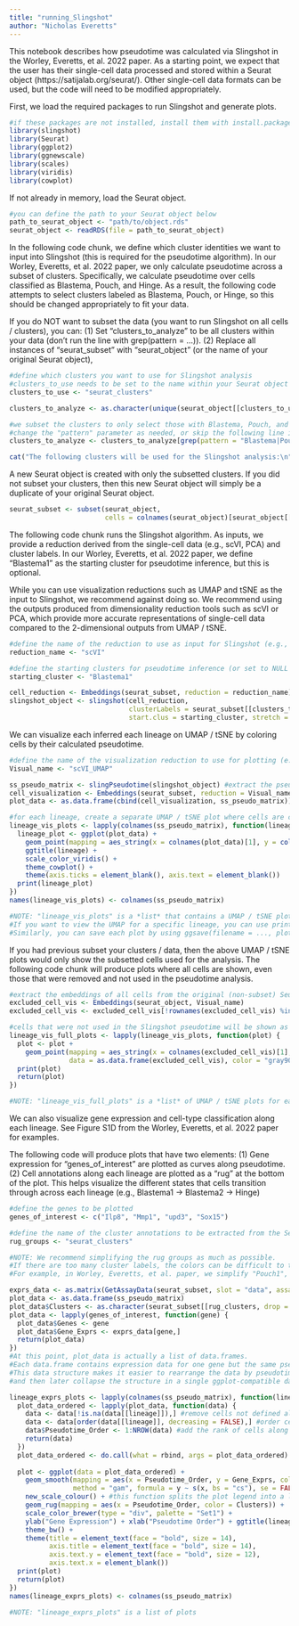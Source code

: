 ---
title: "running_Slingshot"
author: "Nicholas Everetts"
---

This notebook describes how pseudotime was calculated via Slingshot in the Worley, Everetts, et al. 2022 paper. As a starting point, we expect that the user has their single-cell data processed and stored within a Seurat object (https://satijalab.org/seurat/). Other single-cell data formats can be used, but the code will need to be modified appropriately.

First, we load the required packages to run Slingshot and generate plots.
```{r}
#if these packages are not installed, install them with install.packages
library(slingshot)
library(Seurat)
library(ggplot2)
library(ggnewscale)
library(scales)
library(viridis)
library(cowplot)
```

If not already in memory, load the Seurat object.
```{r}
#you can define the path to your Seurat object below
path_to_seurat_object <- "path/to/object.rds"
seurat_object <- readRDS(file = path_to_seurat_object)
```

In the following code chunk, we define which cluster identities we want to input into Slingshot (this is required for the pseudotime algorithm). In our Worley, Everetts, et al. 2022 paper, we only calculate pseudotime across a subset of clusters. Specifically, we calculate pseudotime over cells classified as Blastema, Pouch, and Hinge. As a result, the following code attempts to select clusters labeled as Blastema, Pouch, or Hinge, so this should be changed appropriately to fit your data.

If you do NOT want to subset the data (you want to run Slingshot on all cells / clusters), you can:
(1) Set "clusters_to_analyze" to be all clusters within your data (don't run the line with grep(pattern = ...)).
(2) Replace all instances of "seurat_subset" with "seurat_object" (or the name of your original Seurat object),
```{r}
#define which clusters you want to use for Slingshot analysis
#clusters_to_use needs to be set to the name within your Seurat object that corresponds to your clusters (default is likely "seurat_clusters")
clusters_to_use <- "seurat_clusters"

clusters_to_analyze <- as.character(unique(seurat_object[[clusters_to_use, drop = TRUE]]))

#we subset the clusters to only select those with Blastema, Pouch, and Hinge annotations
#change the "pattern" parameter as needed, or skip the following line if you don't want to subset your clusters
clusters_to_analyze <- clusters_to_analyze[grep(pattern = "Blastema|Pouch|Hinge", x = clusters_to_analyze)]

cat("The following clusters will be used for the Slingshot analysis:\n", clusters_to_analyze)
```

A new Seurat object is created with only the subsetted clusters. If you did not subset your clusters, then this new Seurat object will simply be a duplicate of your original Seurat object.
```{r}
seurat_subset <- subset(seurat_object,
                        cells = colnames(seurat_object)[seurat_object[[clusters_to_use, drop = TRUE]] %in% clusters_to_analyze])
```

The following code chunk runs the Slingshot algorithm. As inputs, we provide a reduction derived from the single-cell data (e.g., scVI, PCA) and cluster labels. In our Worley, Everetts, et al. 2022 paper, we define "Blastema1" as the starting cluster for pseudotime inference, but this is optional.

While you can use visualization reductions such as UMAP and tSNE as the input to Slingshot, we recommend against doing so. We recommend using the outputs produced from dimensionality reduction tools such as scVI or PCA, which provide more accurate representations of single-cell data compared to the 2-dimensional outputs from UMAP / tSNE.
```{r}
#define the name of the reduction to use as input for Slingshot (e.g., scVI, PCA, UMAP, etc.)
reduction_name <- "scVI"

#define the starting clusters for pseudotime inference (or set to NULL if you don't want to define a starting cluster)
starting_cluster <- "Blastema1"

cell_reduction <- Embeddings(seurat_subset, reduction = reduction_name)
slingshot_object <- slingshot(cell_reduction,
                              clusterLabels = seurat_subset[[clusters_to_use, drop = TRUE]],
                              start.clus = starting_cluster, stretch = 0)
```

We can visualize each inferred each lineage on UMAP / tSNE by coloring cells by their calculated pseudotime.
```{r}
#define the name of the visualization reduction to use for plotting (e.g., UMAP, tSNE)
Visual_name <- "scVI_UMAP"

ss_pseudo_matrix <- slingPseudotime(slingshot_object) #extract the pseudotime values for each cell along each lineage
cell_visualization <- Embeddings(seurat_subset, reduction = Visual_name)
plot_data <- as.data.frame(cbind(cell_visualization, ss_pseudo_matrix))

#for each lineage, create a separate UMAP / tSNE plot where cells are colored by pseudotime
lineage_vis_plots <- lapply(colnames(ss_pseudo_matrix), function(lineage){
  lineage_plot <- ggplot(plot_data) +
    geom_point(mapping = aes_string(x = colnames(plot_data)[1], y = colnames(plot_data)[2], color = lineage)) +
    ggtitle(lineage) +
    scale_color_viridis() +
    theme_cowplot() +
    theme(axis.ticks = element_blank(), axis.text = element_blank())
  print(lineage_plot)
})
names(lineage_vis_plots) <- colnames(ss_pseudo_matrix)

#NOTE: "lineage_vis_plots" is a *list* that contains a UMAP / tSNE plot for each inferred lineage.
#If you want to view the UMAP for a specific lineage, you can use print(lineage_vis_plots[[1]]) or print(lineage_vis_plots$Lineage1).
#Similarly, you can save each plot by using ggsave(filename = ..., plot = lineage_vis_plots$Lineage1).
```

If you had previous subset your clusters / data, then the above UMAP / tSNE plots would only show the subsetted cells used for the analysis. The following code chunk will produce plots where all cells are shown, even those that were removed and not used in the pseudotime analysis.
```{r}
#extract the embeddings of all cells from the original (non-subset) Seurat object
excluded_cell_vis <- Embeddings(seurat_object, Visual_name)
excluded_cell_vis <- excluded_cell_vis[!rownames(excluded_cell_vis) %in% rownames(cell_visualization),]

#cells that were not used in the Slingshot pseudotime will be shown as light gray
lineage_vis_full_plots <- lapply(lineage_vis_plots, function(plot) {
  plot <- plot +
    geom_point(mapping = aes_string(x = colnames(excluded_cell_vis)[1], y = colnames(excluded_cell_vis)[2]),
               data = as.data.frame(excluded_cell_vis), color = "gray90")
  print(plot)
  return(plot)
})

#NOTE: "lineage_vis_full_plots" is a *list* of UMAP / tSNE plots for each inferred lineage, similar to "lineage_vis_plots".
```

We can also visualize gene expression and cell-type classification along each lineage. See Figure S1D from the Worley, Everetts, et al. 2022 paper for examples.

The following code will produce plots that have two elements:
(1) Gene expression for "genes_of_interest" are plotted as curves along pseudotime.
(2) Cell annotations along each lineage are plotted as a "rug" at the bottom of the plot. This helps visualize the different states that cells transition through across each lineage (e.g., Blastema1 -> Blastema2 -> Hinge)
```{r}
#define the genes to be plotted
genes_of_interest <- c("Ilp8", "Mmp1", "upd3", "Sox15")

#define the name of the cluster annotations to be extracted from the Seurat object
rug_groups <- "seurat_clusters"

#NOTE: We recommend simplifying the rug groups as much as possible.
#If there are too many cluster labels, the colors can be difficult to tell apart.
#For example, in Worley, Everetts, et al. paper, we simplify "Pouch1", "Pouch2", etc. into just one "Pouch" category.

exprs_data <- as.matrix(GetAssayData(seurat_subset, slot = "data", assay = "RNA")[genes_of_interest,]) #extract gene expression data
plot_data <- as.data.frame(ss_pseudo_matrix)
plot_data$Clusters <- as.character(seurat_subset[[rug_clusters, drop = TRUE]])
plot_data <- lapply(genes_of_interest, function(gene) {
  plot_data$Genes <- gene
  plot_data$Gene_Exprs <- exprs_data[gene,]
  return(plot_data)
})
#At this point, plot_data is actually a list of data.frames.
#Each data.frame contains expression data for one gene but the same pseudotime information
#This data structure makes it easier to rearrange the data by pseudotime order (done below),
#and then later collapse the structure in a single ggplot-compatible data.frame

lineage_exprs_plots <- lapply(colnames(ss_pseudo_matrix), function(lineage){
  plot_data_ordered <- lapply(plot_data, function(data) {
    data <- data[!is.na(data[[lineage]]),] #remove cells not defined along the specific lineage
    data <- data[order(data[[lineage]], decreasing = FALSE),] #order cells by pseudotime
    data$Pseudotime_Order <- 1:NROW(data) #add the rank of cells along pseudotime
    return(data)
  })
  plot_data_ordered <- do.call(what = rbind, args = plot_data_ordered) #collapse separate data.frames into one ggplot data.frame
  
  plot <- ggplot(data = plot_data_ordered) +
    geom_smooth(mapping = aes(x = Pseudotime_Order, y = Gene_Exprs, color = Genes),
                method = "gam", formula = y ~ s(x, bs = "cs"), se = FALSE) +
    new_scale_colour() + #this function splits the plot legend into a legend for the curves and another for the cluster labels
    geom_rug(mapping = aes(x = Pseudotime_Order, color = Clusters)) +
    scale_color_brewer(type = "div", palette = "Set1") +
    ylab("Gene Expression") + xlab("Pseudotime Order") + ggtitle(lineage) +
    theme_bw() +
    theme(title = element_text(face = "bold", size = 14),
          axis.title = element_text(face = "bold", size = 14),
          axis.text.y = element_text(face = "bold", size = 12),
          axis.text.x = element_blank())
  print(plot)
  return(plot)
})
names(lineage_exprs_plots) <- colnames(ss_pseudo_matrix)

#NOTE: "lineage_exprs_plots" is a list of plots
```

